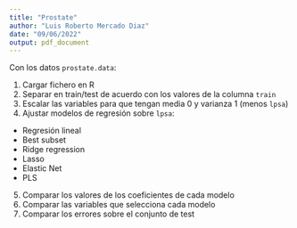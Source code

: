 ```yaml
---
title: "Prostate"
author: "Luis Roberto Mercado Diaz"
date: "09/06/2022"
output: pdf_document
---
```


Con los datos `prostate.data`:

1. Cargar fichero en R
2. Separar en train/test de acuerdo con los valores de la columna `train`
3. Escalar las variables para que tengan media 0 y varianza 1 (menos `lpsa`)
4. Ajustar modelos de regresión sobre `lpsa`:
    
  * Regresión lineal
  * Best subset
  * Ridge regression
  * Lasso
  * Elastic Net
  * PLS
  
5. Comparar los valores de los coeficientes de cada modelo
6. Comparar las variables que selecciona cada modelo
7. Comparar los errores sobre el conjunto de test

